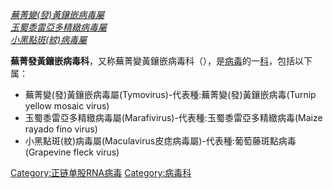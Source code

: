 {{Taxobox_begin | color = violet | name = ''蕪菁變(發)黃鑲嵌病毒科''}}
{{Taxobox_begin_placement_virus}}
{{Taxobox_group_iv_entry}}
{{Taxobox_familia_entry | taxon = '''''蕪菁變(發)黃鑲嵌病毒科'''''}}
{{Taxobox_end_placement}}
{{Taxobox_section_subdivision | color = violet | plural_taxon =屬 }}
''[[蕪菁變(發)黃鑲嵌病毒屬|蕪菁變(發)黃鑲嵌病毒屬]]''<br />
''[[玉蜀黍雷亞多精緻病毒屬|玉蜀黍雷亞多精緻病毒屬]]''<br />
''[[小黑點斑(紋)病毒屬|小黑點斑(紋)病毒屬]]''
{{Taxobox_end}}

'''蕪菁發黃鑲嵌病毒科'''，又称蕪菁變黃鑲嵌病毒科（{{lang|en|Tymoviridae}}），是[[病毒|病毒]]的一[[科|科]]，包括以下属：
* 蕪菁變(發)黃鑲嵌病毒屬(Tymovirus)-代表種:蕪菁變(發)黃鑲嵌病毒(Turnip yellow mosaic virus)
* 玉蜀黍雷亞多精緻病毒屬(Marafivirus)-代表種:玉蜀黍雷亞多精緻病毒(Maize rayado fino virus)
* 小黑點斑(紋)病毒屬(Maculavirus皮痣病毒屬)-代表種:葡萄藤斑點病毒(Grapevine fleck virus)
{{Taxonomy-stub}}
{{Virus-stub}}

[[Category:正链单股RNA病毒|Category:正链单股RNA病毒]]
[[Category:病毒科|Category:病毒科]]